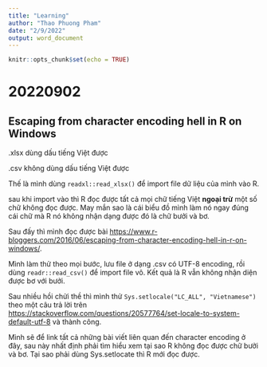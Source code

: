 ```yaml
---
title: "Learning"
author: "Thao Phuong Pham"
date: "2/9/2022"
output: word_document
---
```


```r
knitr::opts_chunk$set(echo = TRUE)
```

# 20220902

## Escaping from character encoding hell in R on Windows

.xlsx dùng dấu tiếng Việt được

.csv không dùng dấu tiếng Việt được

Thế là mình dùng `readxl::read_xlsx()` để import file dữ liệu của mình vào R.

sau khi import vào thì R đọc được tất cả mọi chữ tiếng Việt **ngoại trừ** một số chữ không đọc được.
May mắn sao là cái biểu đồ mình làm nó ngay đúng cái chữ mà R nó không nhận dạng được đó là chữ bưởi và bơ.

Sau đấy thì mình đọc được bài [https://www.r-bloggers.com/2016/06/escaping-from-character-encoding-hell-in-r-on-windows/](Escaping from character encoding hell in R on Windows).

Mình làm thử theo mọi bước, lưu file ở dạng .csv có UTF-8 encoding, rồi dùng `readr::read_csv()` để import file vô. Kết quả là R vẫn không nhận diện được bơ với bưởi.

Sau nhiều hồi chửi thề thì mình thử `Sys.setlocale("LC_ALL", "Vietnamese")` theo một câu trả lời trên [https://stackoverflow.com/questions/20577764/set-locale-to-system-default-utf-8](Stackoverflow) và thành công.

Mình sẽ để link tất cả những bài viết liên quan đến character encoding ở đây, sau này nhất định phải tìm hiểu xem tại sao R không đọc được chữ bưởi và bơ. Tại sao phải dùng Sys.setlocate thì R mới đọc được. 

